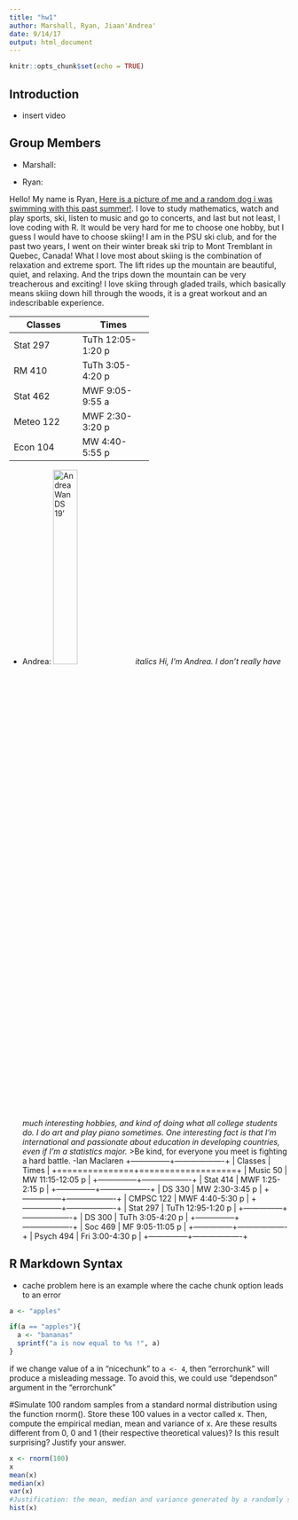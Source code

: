 ---
title: "hw1"
author: Marshall, Ryan, Jiaan'Andrea'
date: 9/14/17
output: html_document
---

```{r setup, include=FALSE}
knitr::opts_chunk$set(echo = TRUE)
```

## Introduction
* insert video




## Group Members

* Marshall:

* Ryan: 

Hello! My name is Ryan, [Here is a picture of me and a random dog i was swimming with this past summer!](https://www.instagram.com/p/BWTpi8pFWlB/?hl=en&taken-by=mompicsdaily). I love to study mathematics, watch and play sports, ski, listen to music and go to concerts, and last but not least, I love coding with R. It would be very hard for me to choose one hobby, but I guess I would have to choose skiing! I am in the PSU ski club, and for the past two years, I went on their winter break ski trip to Mont Tremblant in Quebec, Canada! What I love most about skiing is the combination of relaxation and extreme sport. The lift rides up the mountain are beautiful, quiet, and relaxing. And the trips down the mountain can be very treacherous and exciting! I love skiing through gladed trails, which basically means skiing down hill through the woods, it is a great workout and an indescribable experience. 

+---------------+-------------------+
| Classes       | Times             |
+===============+===================+
| Stat 297      | TuTh 12:05-1:20 p |
+---------------+-------------------+
| RM 410        | TuTh 3:05-4:20 p  |
+---------------+-------------------+
| Stat 462      | MWF 9:05-9:55 a   |
+---------------+-------------------+
| Meteo 122     | MWF 2:30-3:20 p   |
+---------------+-------------------+
| Econ 104      | MW  4:40-5:55 p   |
+---------------+-------------------+


* Andrea:
![Andrea Wan DS 19'](https://scontent.fagc1-1.fna.fbcdn.net/v/t1.0-9/21616117_891688517649117_5527795717679614782_n.jpg?oh=f3e0a74f1aa4c9b93d5de2895169c0d8&oe=5A12C08D ){ width=30% }
*italics Hi, I'm Andrea. I don't really have much interesting hobbies, and kind of doing what all college students do. I do art and play piano sometimes. One interesting fact is that I'm international and passionate about education in developing countries, even if I'm a statistics major. *
>Be kind, for everyone you meet is fighting a hard battle. -Ian Maclaren
+---------------+-------------------+
| Classes       | Times             |
+===============+===================+
| Music 50      | MW  11:15-12:05 p |
+---------------+-------------------+
| Stat 414      | MWF  1:25-2:15 p  |
+---------------+-------------------+
| DS 330        | MW  2:30-3:45 p   |
+---------------+-------------------+
| CMPSC 122     | MWF 4:40-5:30 p   |
+---------------+-------------------+
| Stat 297      | TuTh 12:95-1:20 p |
+---------------+-------------------+
| DS 300        | TuTh 3:05-4:20 p  |
+---------------+-------------------+
| Soc 469       | MF  9:05-11:05 p  |
+---------------+-------------------+
| Psych 494     | Fri  3:00-4:30 p  |
+---------------+-------------------+

## R Markdown Syntax

* cache problem
here is an example where the cache chunk option leads to an error 
```{r nicechunk}
a <- "apples"
```

```{r errorchunk, cache=T}
if(a == "apples"){
  a <- "bananas"
  sprintf("a is now equal to %s !", a)
}
```


if we change value of a in "nicechunk" to `a <- 4`, then "errorchunk" will produce a misleading message. To avoid this, we could use "dependson" argument in the "errorchunk"

#Simulate 100 random samples from a standard normal distribution using the function rnorm(). Store these 100 values in a vector called x. Then, compute the empirical median, mean and variance of x. Are these results different from 0, 0 and 1 (their respective theoretical values)? Is this result surprising? Justify your answer.
```{r }
x <- rnorm(100)
x
mean(x)
median(x)
var(x)
#Justification: the mean, median and variance generated by a randomly selected 100 numbers are different each time, but they are all pretty close to 0, 0 and 1. One reason could be that R uses Linear congruential generator like many other programming languages, that each randomly generated number is related to the previous one. Even if the 100 numbers are different, their mean, median and varianc are still pretty similar.
hist(x)
```
 
